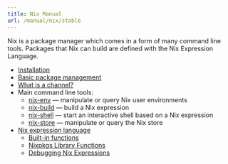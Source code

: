 ```yaml
---
title: Nix Manual
url: /manual/nix/stable
---
```


Nix is a package manager which comes in a form of many command line tools. Packages that Nix can build are defined with the Nix Expression Language.

- [Installation](/manual/nix/stable/installation/installing-binary)
- [Basic package management](/manual/nix/stable/package-management/basic-package-mgmt)
- [What is a channel?](/manual/nix/stable/package-management/channels.html)
- Main command line tools:
  - [nix-env](/manual/nix/stable/command-ref/nix-env) — manipulate or query Nix user environments
  - [nix-build](/manual/nix/stable/command-ref/nix-build) — build a Nix expression
  - [nix-shell](/manual/nix/stable/command-ref/nix-shell) — start an interactive shell based on a Nix expression
  - [nix-store](/manual/nix/stable/command-ref/nix-store) — manipulate or query the Nix store
- [Nix expression language](/manual/nix/stable/expressions/expression-language.html)
  - [Built-in functions](/manual/nix/stable/expressions/builtins.html)
  - [Nixpkgs Library Functions](/manual/nixpkgs/stable/#sec-functions-library)
  - [Debugging Nix Expressions](/manual/nixpkgs/stable/#sec-debug)
